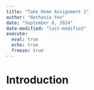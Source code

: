 ```yaml
---
title: "Take Home Assignment 1"
author: "Nathania Yeo"
date: "September 8, 2024"
date-modified: "last-modified"
execute:
  eval: true
  echo: true
  freeze: true
---
```


# Introduction
